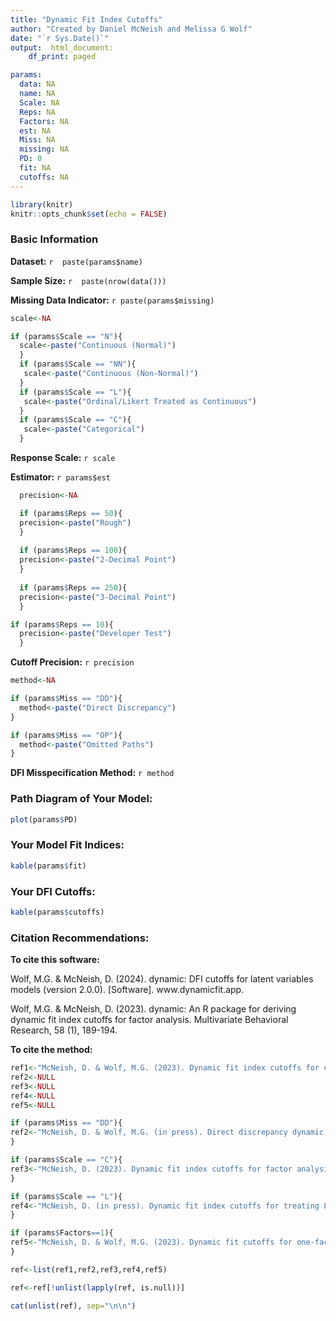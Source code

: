 ---
title: "Dynamic Fit Index Cutoffs"
author: "Created by Daniel McNeish and Melissa G Wolf"
date: "`r Sys.Date()`"
output:  html_document:
    df_print: paged

params:
  data: NA
  name: NA
  Scale: NA
  Reps: NA
  Factors: NA
  est: NA
  Miss: NA
  missing: NA
  PD: 0
  fit: NA
  cutoffs: NA
---

```{r setup, include=FALSE}
library(knitr)
knitr::opts_chunk$set(echo = FALSE)
```

### Basic Information

**Dataset:** `r  paste(params$name)`

**Sample Size:** `r  paste(nrow(data()))`

**Missing Data Indicator:** `r paste(params$missing)`

```{r include=F}
scale<-NA

if (params$Scale == "N"){
  scale<-paste("Continuous (Normal)")
  }
  if (params$Scale == "NN"){
   scale<-paste("Continuous (Non-Normal)")
  }
  if (params$Scale == "L"){
   scale<-paste("Ordinal/Likert Treated as Continuous")
  }
  if (params$Scale == "C"){
   scale<-paste("Categorical")
  }
```

**Response Scale:** `r scale`


**Estimator:** `r params$est`

```{r include=FALSE}

  precision<-NA  

  if (params$Reps == 50){
  precision<-paste("Rough")
  }
  
  if (params$Reps == 100){
  precision<-paste("2-Decimal Point")
  }
  
  if (params$Reps == 250){
  precision<-paste("3-Decimal Point")
  }

if (params$Reps == 10){
  precision<-paste("Developer Test")
  }

```
**Cutoff Precision:** `r precision`

```{r include=FALSE}
method<-NA

if (params$Miss == "DD"){
  method<-paste("Direct Discrepancy")
}

if (params$Miss == "OP"){
  method<-paste("Omitted Paths")
}
```

**DFI Misspecification Method:** `r method`

### Path Diagram of Your Model:

```{r}
plot(params$PD)
```

### Your Model Fit Indices:

```{r, results='asis'}
kable(params$fit)
```

### Your DFI Cutoffs:

```{r, results='asis'}
kable(params$cutoffs)
```

### Citation Recommendations:

**To cite this software:**

Wolf, M.G. & McNeish, D. (2024). dynamic: DFI cutoffs for latent variables models
(version 2.0.0). [Software]. www.dynamicfit.app.

Wolf, M.G. & McNeish, D. (2023). dynamic: An R package for deriving dynamic fit index cutoffs for factor analysis. Multivariate Behavioral Research, 58 (1), 189-194.

**To cite the method:**

```{r, echo=FALSE, results='asis'}
ref1<-"McNeish, D. & Wolf, M.G. (2023). Dynamic fit index cutoffs for confirmatory factor analysis models. Psychological Methods, 28 (1), 61-88."
ref2<-NULL
ref3<-NULL
ref4<-NULL
ref5<-NULL

if (params$Miss == "DD"){
ref2<-"McNeish, D. & Wolf, M.G. (in press). Direct discrepancy dynamic fit index cutoffs for arbitrary covariance structure models.  Structural Equation Modeling."
}

if (params$Scale == "C"){
ref3<-"McNeish, D. (2023). Dynamic fit index cutoffs for factor analysis with Likert-type, ordinal, or binary responses. American Psychologist, 79 (9), 1061-1075."
}

if (params$Scale == "L"){
ref4<-"McNeish, D. (in press). Dynamic fit index cutoffs for treating Likert items as continuous. Psychological Methods."
}

if (params$Factors==1){
ref5<-"McNeish, D. & Wolf, M.G. (2023). Dynamic fit cutoffs for one-factor models. Behavior Research Methods, 55 (3), 1157-1174."
}

ref<-list(ref1,ref2,ref3,ref4,ref5)

ref<-ref[!unlist(lapply(ref, is.null))]

cat(unlist(ref), sep="\n\n")

```
